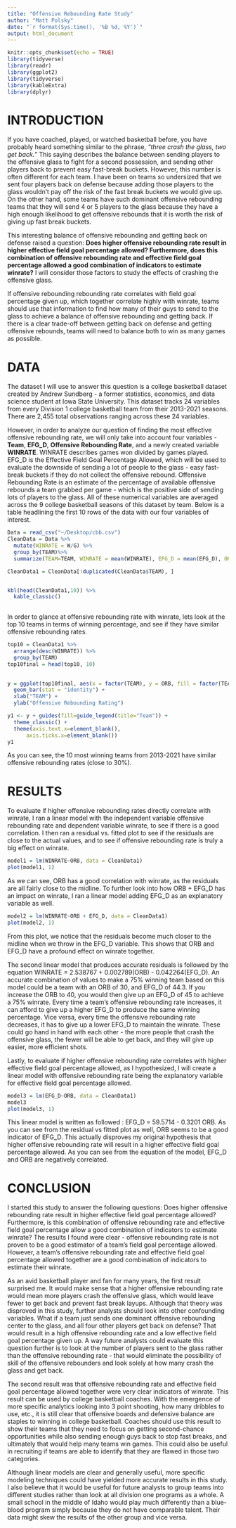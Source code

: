 ```yaml
---
title: "Offensive Rebounding Rate Study"
author: "Matt Polsky"
date: "`r format(Sys.time(), '%B %d, %Y')`"
output: html_document
---
```


```r
knitr::opts_chunk$set(echo = TRUE)
library(tidyverse)
library(readr)
library(ggplot2)
library(tidyverse)
library(kableExtra)
library(dplyr)
```

# INTRODUCTION
If you have coached, played, or watched basketball before, you have probably heard something similar to the phrase, *"three crash the glass, two get back."* This saying describes the balance between sending players to the offensive glass to fight for a second possession, and sending other players back to prevent easy fast-break buckets. However, this number is often different for each team. I have been on teams so undersized that we sent four players back on defense because adding those players to the glass wouldn't pay off the risk of the fast break buckets we would give up. On the other hand, some teams have such dominant offensive rebounding teams that they will send 4 or 5 players to the glass because they have a high enough likelihood to get offensive rebounds that it is worth the risk of giving up fast break buckets. 

This interesting balance of offensive rebounding and getting back on defense raised a question: **Does higher offensive rebounding rate result in higher effective field goal percentage allowed? Furthermore, does this combination of offensive rebounding rate and effective field goal percentage allowed a good combination of indicators to estimate winrate?** I will consider those factors to study the effects of crashing the offensive glass.

If offensive rebounding rebounding rate correlates with field goal percentage given up, which together correlate highly with winrate, teams should use that information to find how many of their guys to send to the glass to achieve a balance of offensive rebounding and getting back. If there is a clear trade-off between getting back on defense and getting offensive rebounds, teams will need to balance both to win as many games as possible.

# DATA

The dataset I will use to answer this question is a college basketball dataset created by Andrew Sundberg - a former statistics, economics, and data science student at Iowa State University. This dataset tracks 24 variables from every Division 1 college basketball team from their 2013-2021 seasons. There are 2,455 total observations ranging across these 24 variables. 

However, in order to analyze our question of finding the most effective offensive rebounding rate, we will only take into account four variables - **Team**, **EFG_D**, **Offensive Rebounding Rate**, and a newly created variable **WINRATE**. WINRATE describes games won divided by games played. EFG_D is the Effective Field Goal Percentage Allowed, which will be used to evaluate the downside of sending a lot of people to the glass - easy fast-break buckets if they do not collect the offensive rebound. Offensive Rebounding Rate is an estimate of the percentage of available offensive rebounds a team grabbed per game - which is the positive side of sending lots of players to the glass. All of these numerical variables are averaged across the 9 college basketball seasons of this dataset by team. Below is a table headlining the first 10 rows of the data with our four variables of interest.

```r
Data = read_csv("~/Desktop/cbb.csv")
CleanData = Data %>%
  mutate(WINRATE = W/G) %>%
  group_by(TEAM)%>%
  summarize(TEAM=TEAM, WINRATE = mean(WINRATE), EFG_D = mean(EFG_D), ORB = mean(ORB))

CleanData1 = CleanData[!duplicated(CleanData$TEAM), ]


kbl(head(CleanData1,10)) %>%
  kable_classic()
  
```
In order to glance at offensive rebounding rate with winrate, lets look at the top 10 teams in terms of winning percentage, and see if they have similar offensive rebounding rates.

```r
top10 = CleanData1 %>%
  arrange(desc(WINRATE)) %>%
  group_by(TEAM) 
top10final = head(top10, 10)
  

y = ggplot(top10final, aes(x = factor(TEAM), y = ORB, fill = factor(TEAM))) + 
  geom_bar(stat = "identity") +
  xlab("TEAM") + 
  ylab("Offensive Rebounding Rating")

y1 <- y + guides(fill=guide_legend(title="Team")) + 
  theme_classic() + 
  theme(axis.text.x=element_blank(),
      axis.ticks.x=element_blank())
y1
```

As you can see, the 10 most winning teams from 2013-2021 have similar offensive rebounding rates (close to 30%). 

# RESULTS
To evaluate if higher offensive rebounding rates directly correlate with winrate, I ran a linear model with the independent variable offensive rebounding rate and dependent variable winrate, to see if there is a good correlation. I then ran a residual vs. fitted plot to see if the residuals are close to the actual values, and to see if offensive rebounding rate is truly a big effect on winrate.

```r
model1 = lm(WINRATE~ORB, data = CleanData1)
plot(model1, 1)
```

As we can see, ORB has a good correlation with winrate, as the residuals are all fairly close to the midline. To further look into how ORB + EFG_D has an impact on winrate, I ran a linear model adding EFG_D as an explanatory variable as well.

```r
model2 = lm(WINRATE~ORB + EFG_D, data = CleanData1)
plot(model2, 1)
```

From this plot, we notice that the residuals become much closer to the midline when we throw in the EFG_D variable. This shows that ORB and EFG_D have a profound effect on winrate together.

The second linear model that produces accurate residuals is followed by the equation WINRATE = 2.538767 + 0.002789(ORB) - 0.042264(EFG_D). An accurate combination of values to make a 75% winning team based on this model could be a team with an ORB of 30, and EFG_D of 44.3. If you increase the ORB to 40, you would then give up an EFG_D of 45 to achieve a 75% winrate. Every time a team's offensive rebounding rate increases, it can afford to give up a higher EFG_D to produce the same winning percentage. Vice versa, every time the offensive rebounding rate decreases, it has to give up a lower EFG_D to maintain the winrate. These could go hand in hand with each other - the more people that crash the offensive glass, the fewer will be able to get back, and they will give up easier, more efficient shots. 

Lastly, to evaluate if higher offensive rebounding rate correlates with higher effective field goal percentage allowed, as I hypothesized, I will create a linear model with offensive rebounding rate being the explanatory variable for effective field goal percentage allowed.

```r
model3 = lm(EFG_D~ORB, data = CleanData1)
model3
plot(model3, 1)
```
This linear model is written as followed : EFG_D = 59.5714 - 0.3201 ORB. As you can see from the residual vs fitted plot as well, ORB seems to be a good indicator of EFG_D. This actually disproves my original hypothesis that higher offensive rebounding rate will result in a higher effective field goal percentage allowed. As you can see from the equation of the model, EFG_D and ORB are negatively correlated.
 

# CONCLUSION


  I started this study to answer the following questions: Does higher offensive rebounding rate result in higher effective field goal percentage allowed? Furthermore, is this combination of offensive rebounding rate and effective field goal percentage allow a good combination of indicators to estimate winrate? The results I found were clear - offensive rebounding rate is not proven to be a good estimator of a team's field goal percentage allowed. However, a team's offensive rebounding rate and effective field goal percentage allowed together are a good combination of indicators to estimate their winrate.

  As an avid basketball player and fan for many years, the first result surprised me. It would make sense that a higher offensive rebounding rate would mean more players crash the offensive glass, which would leave fewer to get back and prevent fast break layups. Although that theory was disproved in this study, further analysts should look into other confounding variables. What if a team just sends one dominant offensive rebounding center to the glass, and all four other players get back on defense? That would result in a high offensive rebounding rate and a low effective field goal percentage given up. A way future analysts could evaluate this question further is to look at the number of players sent to the glass rather than the offensive rebounding rate - that would eliminate the possibility of skill of the offensive rebounders and look solely at how many crash the glass and get back.
  
  The second result was that offensive rebounding rate and effective field goal percentage allowed together were very clear indicators of winrate. This result can be used by college basketball coaches. With the emergence of more specific analytics looking into 3 point shooting, how many dribbles to use, etc., it is still clear that offensive boards and defensive balance are staples to winning in college basketball. Coaches should use this result to show their teams that they need to focus on getting second-chance opportunities while also sending enough guys back to stop fast breaks, and ultimately that would help many teams win games. This could also be useful in recruiting if teams are able to identify that they are flawed in those two categories. 
  
  Although linear models are clear and generally useful, more specific modeling techniques could have yielded more accurate results in this study. I also believe that it would be useful for future analysts to group teams into different studies rather than look at all division one programs as a whole. A small school in the middle of Idaho would play much differently than a blue-blood program simply because they do not have comparable talent. Their data might skew the results of the other group and vice versa.
